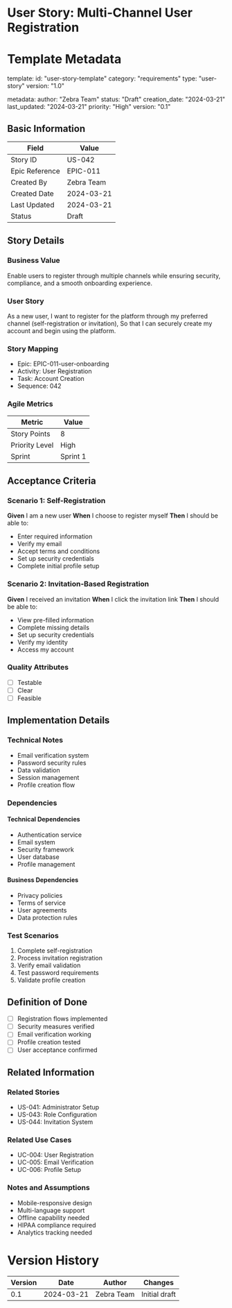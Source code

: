 # User Story: Multi-Channel User Registration

# Template Metadata
template:
  id: "user-story-template"
  category: "requirements"
  type: "user-story"
  version: "1.0"

metadata:
  author: "Zebra Team"
  status: "Draft"
  creation_date: "2024-03-21"
  last_updated: "2024-03-21"
  priority: "High"
  version: "0.1"

## Basic Information
| Field | Value |
|-------|-------|
| Story ID | US-042 |
| Epic Reference | EPIC-011 |
| Created By | Zebra Team |
| Created Date | 2024-03-21 |
| Last Updated | 2024-03-21 |
| Status | Draft |

## Story Details
### Business Value
Enable users to register through multiple channels while ensuring security, compliance, and a smooth onboarding experience.

### User Story
As a new user,
I want to register for the platform through my preferred channel (self-registration or invitation),
So that I can securely create my account and begin using the platform.

### Story Mapping
- Epic: EPIC-011-user-onboarding
- Activity: User Registration
- Task: Account Creation
- Sequence: 042

### Agile Metrics
| Metric | Value |
|--------|-------|
| Story Points | 8 |
| Priority Level | High |
| Sprint | Sprint 1 |

## Acceptance Criteria
### Scenario 1: Self-Registration
**Given** I am a new user
**When** I choose to register myself
**Then** I should be able to:
- Enter required information
- Verify my email
- Accept terms and conditions
- Set up security credentials
- Complete initial profile setup

### Scenario 2: Invitation-Based Registration
**Given** I received an invitation
**When** I click the invitation link
**Then** I should be able to:
- View pre-filled information
- Complete missing details
- Set up security credentials
- Verify my identity
- Access my account

### Quality Attributes
- [ ] Testable
- [ ] Clear
- [ ] Feasible

## Implementation Details
### Technical Notes
- Email verification system
- Password security rules
- Data validation
- Session management
- Profile creation flow

### Dependencies
#### Technical Dependencies
- Authentication service
- Email system
- Security framework
- User database
- Profile management

#### Business Dependencies
- Privacy policies
- Terms of service
- User agreements
- Data protection rules

### Test Scenarios
1. Complete self-registration
2. Process invitation registration
3. Verify email validation
4. Test password requirements
5. Validate profile creation

## Definition of Done
- [ ] Registration flows implemented
- [ ] Security measures verified
- [ ] Email verification working
- [ ] Profile creation tested
- [ ] User acceptance confirmed

## Related Information
### Related Stories
- US-041: Administrator Setup
- US-043: Role Configuration
- US-044: Invitation System

### Related Use Cases
- UC-004: User Registration
- UC-005: Email Verification
- UC-006: Profile Setup

### Notes and Assumptions
- Mobile-responsive design
- Multi-language support
- Offline capability needed
- HIPAA compliance required
- Analytics tracking needed

# Version History
| Version | Date | Author | Changes |
|---------|------|--------|----------|
| 0.1 | 2024-03-21 | Zebra Team | Initial draft |
